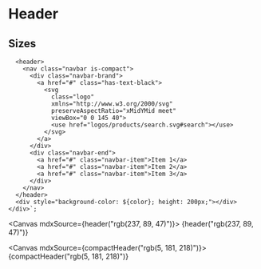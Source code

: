
<Meta title="Patterns/Header" />

# Header

## Sizes

<!-- Default header markup moved to helpers.js file and imported here -->

      <header>
        <nav class="navbar is-compact">
          <div class="navbar-brand">
            <a href="#" class="has-text-black">
              <svg
                class="logo"
                xmlns="http://www.w3.org/2000/svg"
                preserveAspectRatio="xMidYMid meet"
                viewBox="0 0 145 40">
                <use href="logos/products/search.svg#search"></use>
              </svg>
            </a>
          </div>
          <div class="navbar-end">
            <a href="#" class="navbar-item">Item 1</a>
            <a href="#" class="navbar-item">Item 2</a>
            <a href="#" class="navbar-item">Item 3</a>
          </div>
        </nav>
      </header>
      <div style="background-color: ${color}; height: 200px;"></div>
    </div>`;

<Canvas mdxSource={header("rgb(237, 89, 47)")}>
  <Story name="Default" height="350px">
    {header("rgb(237, 89, 47)")}
  </Story>
</Canvas>

<Canvas mdxSource={compactHeader("rgb(5, 181, 218)")}>
  <Story name="Compact" height="320px">
    {compactHeader("rgb(5, 181, 218)")}
  </Story>
</Canvas>
